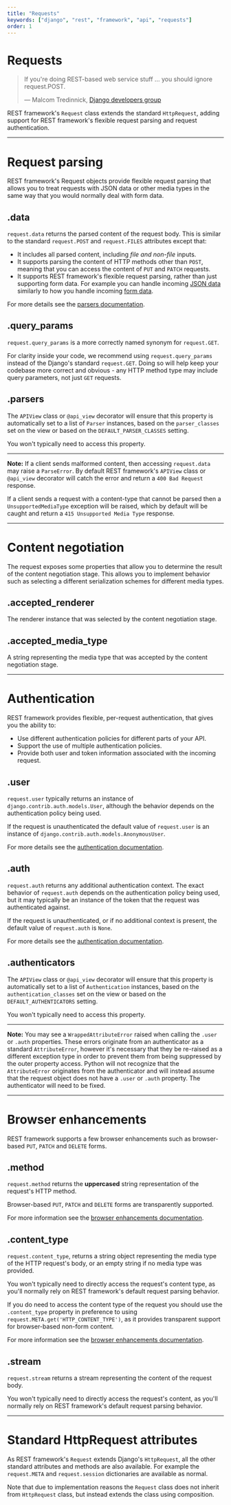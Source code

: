 ```yaml
---
title: "Requests"
keywords: ["django", "rest", "framework", "api", "requests"]
order: 1
---
```


# Requests

> If you're doing REST-based web service stuff ... you should ignore request.POST.
>
> &mdash; Malcom Tredinnick, [Django developers group][cite]

REST framework's `Request` class extends the standard `HttpRequest`, adding support for REST framework's flexible request parsing and request authentication.

---

# Request parsing

REST framework's Request objects provide flexible request parsing that allows you to treat requests with JSON data or other media types in the same way that you would normally deal with form data.

## .data

`request.data` returns the parsed content of the request body. This is similar to the standard `request.POST` and `request.FILES` attributes except that:

- It includes all parsed content, including _file and non-file_ inputs.
- It supports parsing the content of HTTP methods other than `POST`, meaning that you can access the content of `PUT` and `PATCH` requests.
- It supports REST framework's flexible request parsing, rather than just supporting form data. For example you can handle incoming [JSON data] similarly to how you handle incoming [form data].

For more details see the [parsers documentation].

## .query_params

`request.query_params` is a more correctly named synonym for `request.GET`.

For clarity inside your code, we recommend using `request.query_params` instead of the Django's standard `request.GET`. Doing so will help keep your codebase more correct and obvious - any HTTP method type may include query parameters, not just `GET` requests.

## .parsers

The `APIView` class or `@api_view` decorator will ensure that this property is automatically set to a list of `Parser` instances, based on the `parser_classes` set on the view or based on the `DEFAULT_PARSER_CLASSES` setting.

You won't typically need to access this property.

---

**Note:** If a client sends malformed content, then accessing `request.data` may raise a `ParseError`. By default REST framework's `APIView` class or `@api_view` decorator will catch the error and return a `400 Bad Request` response.

If a client sends a request with a content-type that cannot be parsed then a `UnsupportedMediaType` exception will be raised, which by default will be caught and return a `415 Unsupported Media Type` response.

---

# Content negotiation

The request exposes some properties that allow you to determine the result of the content negotiation stage. This allows you to implement behavior such as selecting a different serialization schemes for different media types.

## .accepted_renderer

The renderer instance that was selected by the content negotiation stage.

## .accepted_media_type

A string representing the media type that was accepted by the content negotiation stage.

---

# Authentication

REST framework provides flexible, per-request authentication, that gives you the ability to:

- Use different authentication policies for different parts of your API.
- Support the use of multiple authentication policies.
- Provide both user and token information associated with the incoming request.

## .user

`request.user` typically returns an instance of `django.contrib.auth.models.User`, although the behavior depends on the authentication policy being used.

If the request is unauthenticated the default value of `request.user` is an instance of `django.contrib.auth.models.AnonymousUser`.

For more details see the [authentication documentation].

## .auth

`request.auth` returns any additional authentication context. The exact behavior of `request.auth` depends on the authentication policy being used, but it may typically be an instance of the token that the request was authenticated against.

If the request is unauthenticated, or if no additional context is present, the default value of `request.auth` is `None`.

For more details see the [authentication documentation].

## .authenticators

The `APIView` class or `@api_view` decorator will ensure that this property is automatically set to a list of `Authentication` instances, based on the `authentication_classes` set on the view or based on the `DEFAULT_AUTHENTICATORS` setting.

You won't typically need to access this property.

---

**Note:** You may see a `WrappedAttributeError` raised when calling the `.user` or `.auth` properties. These errors originate from an authenticator as a standard `AttributeError`, however it's necessary that they be re-raised as a different exception type in order to prevent them from being suppressed by the outer property access. Python will not recognize that the `AttributeError` originates from the authenticator and will instead assume that the request object does not have a `.user` or `.auth` property. The authenticator will need to be fixed.

---

# Browser enhancements

REST framework supports a few browser enhancements such as browser-based `PUT`, `PATCH` and `DELETE` forms.

## .method

`request.method` returns the **uppercased** string representation of the request's HTTP method.

Browser-based `PUT`, `PATCH` and `DELETE` forms are transparently supported.

For more information see the [browser enhancements documentation].

## .content_type

`request.content_type`, returns a string object representing the media type of the HTTP request's body, or an empty string if no media type was provided.

You won't typically need to directly access the request's content type, as you'll normally rely on REST framework's default request parsing behavior.

If you do need to access the content type of the request you should use the `.content_type` property in preference to using `request.META.get('HTTP_CONTENT_TYPE')`, as it provides transparent support for browser-based non-form content.

For more information see the [browser enhancements documentation].

## .stream

`request.stream` returns a stream representing the content of the request body.

You won't typically need to directly access the request's content, as you'll normally rely on REST framework's default request parsing behavior.

---

# Standard HttpRequest attributes

As REST framework's `Request` extends Django's `HttpRequest`, all the other standard attributes and methods are also available. For example the `request.META` and `request.session` dictionaries are available as normal.

Note that due to implementation reasons the `Request` class does not inherit from `HttpRequest` class, but instead extends the class using composition.

[cite]: https://groups.google.com/d/topic/django-developers/dxI4qVzrBY4/discussion
[parsers documentation]: parsers.md
[JSON data]: parsers.md#jsonparser
[form data]: parsers.md#formparser
[authentication documentation]: authentication.md
[browser enhancements documentation]: ../topics/browser-enhancements.md
